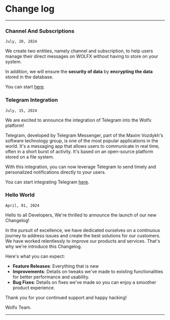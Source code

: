 
# Change log

---

<Steps>

  ### Channel And Subscriptions

  `July, 20, 2024`

  We create two entities, namely channel and subscription, to help users manage their direct messages on WOLFX without having to store on your system.

  In addition, we will ensure the **security of data** by **encrypting the data** stored in the database.


  You can start [here](https://dash.wolfx.app/subscription).

  ### Telegram Integration

  `July, 15, 2024`


  We are excited to announce the integration of Telegram into the Wolfx platform!

  Telegram, developed by Telegram Messenger, part of the Maxim Vozdykh's software technology group, is one of the most
  popular applications in the world.
  It's a messaging app that allows users to communicate in real time, often in a short burst of activity.
  It's based on an open-source platform stored on a file system.

  With this integration, you can now leverage Telegram to send timely and personalized notifications directly to your
  users.

  You can start integrating Telegram [here](https://docs.wolfx.app/providers/chat/telegram).

  ### Hello World

  `April, 01, 2024`

  Hello to all Developers,
  We're thrilled to announce the launch of our new Changelog!

  In the pursuit of excellence, we have dedicated ourselves on a continuous journey to address issues and create the
  best solutions for our customers.
  We have worked relentlessly to improve our products and services.
  That's why we're introduce this Changelog.

  Here's what you can expect:

  - **Feature Releases**: Everything that is new
  - **Improvements**: Details on tweaks we've made to existing functionalities for better performance and usability.
  - **Bug Fixes**: Details on fixes we've made so you can enjoy a smoother product experience.

  Thank you for your continued support and happy hacking!

  Wolfx Team.

</Steps>

---
